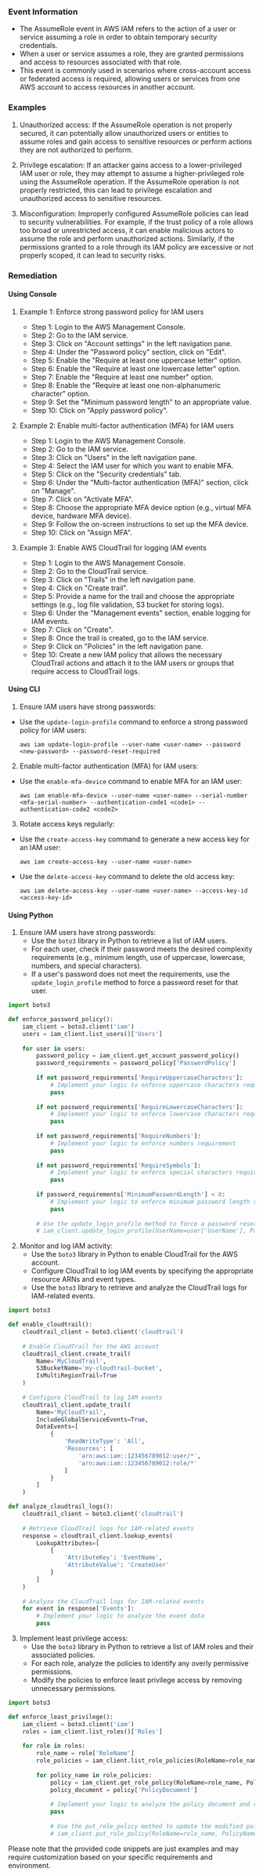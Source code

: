 
### Event Information

- The AssumeRole event in AWS IAM refers to the action of a user or service assuming a role in order to obtain temporary security credentials.
- When a user or service assumes a role, they are granted permissions and access to resources associated with that role.
- This event is commonly used in scenarios where cross-account access or federated access is required, allowing users or services from one AWS account to access resources in another account.


### Examples

1. Unauthorized access: If the AssumeRole operation is not properly secured, it can potentially allow unauthorized users or entities to assume roles and gain access to sensitive resources or perform actions they are not authorized to perform.

2. Privilege escalation: If an attacker gains access to a lower-privileged IAM user or role, they may attempt to assume a higher-privileged role using the AssumeRole operation. If the AssumeRole operation is not properly restricted, this can lead to privilege escalation and unauthorized access to sensitive resources.

3. Misconfiguration: Improperly configured AssumeRole policies can lead to security vulnerabilities. For example, if the trust policy of a role allows too broad or unrestricted access, it can enable malicious actors to assume the role and perform unauthorized actions. Similarly, if the permissions granted to a role through its IAM policy are excessive or not properly scoped, it can lead to security risks.

### Remediation

#### Using Console

1. Example 1: Enforce strong password policy for IAM users
   - Step 1: Login to the AWS Management Console.
   - Step 2: Go to the IAM service.
   - Step 3: Click on "Account settings" in the left navigation pane.
   - Step 4: Under the "Password policy" section, click on "Edit".
   - Step 5: Enable the "Require at least one uppercase letter" option.
   - Step 6: Enable the "Require at least one lowercase letter" option.
   - Step 7: Enable the "Require at least one number" option.
   - Step 8: Enable the "Require at least one non-alphanumeric character" option.
   - Step 9: Set the "Minimum password length" to an appropriate value.
   - Step 10: Click on "Apply password policy".

2. Example 2: Enable multi-factor authentication (MFA) for IAM users
   - Step 1: Login to the AWS Management Console.
   - Step 2: Go to the IAM service.
   - Step 3: Click on "Users" in the left navigation pane.
   - Step 4: Select the IAM user for which you want to enable MFA.
   - Step 5: Click on the "Security credentials" tab.
   - Step 6: Under the "Multi-factor authentication (MFA)" section, click on "Manage".
   - Step 7: Click on "Activate MFA".
   - Step 8: Choose the appropriate MFA device option (e.g., virtual MFA device, hardware MFA device).
   - Step 9: Follow the on-screen instructions to set up the MFA device.
   - Step 10: Click on "Assign MFA".

3. Example 3: Enable AWS CloudTrail for logging IAM events
   - Step 1: Login to the AWS Management Console.
   - Step 2: Go to the CloudTrail service.
   - Step 3: Click on "Trails" in the left navigation pane.
   - Step 4: Click on "Create trail".
   - Step 5: Provide a name for the trail and choose the appropriate settings (e.g., log file validation, S3 bucket for storing logs).
   - Step 6: Under the "Management events" section, enable logging for IAM events.
   - Step 7: Click on "Create".
   - Step 8: Once the trail is created, go to the IAM service.
   - Step 9: Click on "Policies" in the left navigation pane.
   - Step 10: Create a new IAM policy that allows the necessary CloudTrail actions and attach it to the IAM users or groups that require access to CloudTrail logs.

#### Using CLI

1. Ensure IAM users have strong passwords:
- Use the `update-login-profile` command to enforce a strong password policy for IAM users:
  ```
  aws iam update-login-profile --user-name <user-name> --password <new-password> --password-reset-required
  ```

2. Enable multi-factor authentication (MFA) for IAM users:
- Use the `enable-mfa-device` command to enable MFA for an IAM user:
  ```
  aws iam enable-mfa-device --user-name <user-name> --serial-number <mfa-serial-number> --authentication-code1 <code1> --authentication-code2 <code2>
  ```

3. Rotate access keys regularly:
- Use the `create-access-key` command to generate a new access key for an IAM user:
  ```
  aws iam create-access-key --user-name <user-name>
  ```
- Use the `delete-access-key` command to delete the old access key:
  ```
  aws iam delete-access-key --user-name <user-name> --access-key-id <access-key-id>
  ```

#### Using Python

1. Ensure IAM users have strong passwords:
   - Use the `boto3` library in Python to retrieve a list of IAM users.
   - For each user, check if their password meets the desired complexity requirements (e.g., minimum length, use of uppercase, lowercase, numbers, and special characters).
   - If a user's password does not meet the requirements, use the `update_login_profile` method to force a password reset for that user.

```python
import boto3

def enforce_password_policy():
    iam_client = boto3.client('iam')
    users = iam_client.list_users()['Users']
    
    for user in users:
        password_policy = iam_client.get_account_password_policy()
        password_requirements = password_policy['PasswordPolicy']
        
        if not password_requirements['RequireUppercaseCharacters']:
            # Implement your logic to enforce uppercase characters requirement
            pass
        
        if not password_requirements['RequireLowercaseCharacters']:
            # Implement your logic to enforce lowercase characters requirement
            pass
        
        if not password_requirements['RequireNumbers']:
            # Implement your logic to enforce numbers requirement
            pass
        
        if not password_requirements['RequireSymbols']:
            # Implement your logic to enforce special characters requirement
            pass
        
        if password_requirements['MinimumPasswordLength'] < 8:
            # Implement your logic to enforce minimum password length requirement
            pass
        
        # Use the update_login_profile method to force a password reset for the user if needed
        # iam_client.update_login_profile(UserName=user['UserName'], PasswordResetRequired=True)
```

2. Monitor and log IAM activity:
   - Use the `boto3` library in Python to enable CloudTrail for the AWS account.
   - Configure CloudTrail to log IAM events by specifying the appropriate resource ARNs and event types.
   - Use the `boto3` library to retrieve and analyze the CloudTrail logs for IAM-related events.

```python
import boto3

def enable_cloudtrail():
    cloudtrail_client = boto3.client('cloudtrail')
    
    # Enable CloudTrail for the AWS account
    cloudtrail_client.create_trail(
        Name='MyCloudTrail',
        S3BucketName='my-cloudtrail-bucket',
        IsMultiRegionTrail=True
    )
    
    # Configure CloudTrail to log IAM events
    cloudtrail_client.update_trail(
        Name='MyCloudTrail',
        IncludeGlobalServiceEvents=True,
        DataEvents=[
            {
                'ReadWriteType': 'All',
                'Resources': [
                    'arn:aws:iam::123456789012:user/*',
                    'arn:aws:iam::123456789012:role/*'
                ]
            }
        ]
    )

def analyze_cloudtrail_logs():
    cloudtrail_client = boto3.client('cloudtrail')
    
    # Retrieve CloudTrail logs for IAM-related events
    response = cloudtrail_client.lookup_events(
        LookupAttributes=[
            {
                'AttributeKey': 'EventName',
                'AttributeValue': 'CreateUser'
            }
        ]
    )
    
    # Analyze the CloudTrail logs for IAM-related events
    for event in response['Events']:
        # Implement your logic to analyze the event data
        pass
```

3. Implement least privilege access:
   - Use the `boto3` library in Python to retrieve a list of IAM roles and their associated policies.
   - For each role, analyze the policies to identify any overly permissive permissions.
   - Modify the policies to enforce least privilege access by removing unnecessary permissions.

```python
import boto3

def enforce_least_privilege():
    iam_client = boto3.client('iam')
    roles = iam_client.list_roles()['Roles']
    
    for role in roles:
        role_name = role['RoleName']
        role_policies = iam_client.list_role_policies(RoleName=role_name)['PolicyNames']
        
        for policy_name in role_policies:
            policy = iam_client.get_role_policy(RoleName=role_name, PolicyName=policy_name)
            policy_document = policy['PolicyDocument']
            
            # Implement your logic to analyze the policy document and remove unnecessary permissions
            pass
            
            # Use the put_role_policy method to update the modified policy
            # iam_client.put_role_policy(RoleName=role_name, PolicyName=policy_name, PolicyDocument=new_policy_document)
```

Please note that the provided code snippets are just examples and may require customization based on your specific requirements and environment.

